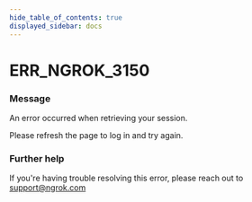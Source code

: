 ```yaml
---
hide_table_of_contents: true
displayed_sidebar: docs
---
```



# ERR_NGROK_3150

### Message

An error occurred when retrieving your session.

Please refresh the page to log in and try again.

### Further help

If you're having trouble resolving this error, please reach out to [support@ngrok.com](mailto:support@ngrok.com?subject=Help%20with%20ERR_NGROK_3150)

<ErrorDetails error="err_ngrok_3150" />
